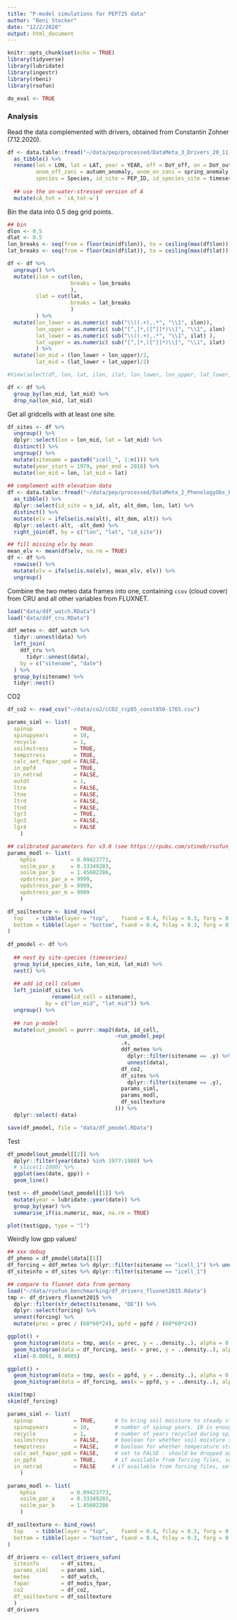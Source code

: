 ```yaml
---
title: "P-model simulations for PEP725 data"
author: "Beni Stocker"
date: "12/2/2020"
output: html_document
---
```


```r
knitr::opts_chunk$set(echo = TRUE)
library(tidyverse)
library(lubridate)
library(ingestr)
library(rbeni)
library(rsofun)

do_eval <- TRUE
```

### Analysis

Read the data complemented with drivers, obtained from Constantin Zohner (7.12.2020).
```r
df <- data.table::fread("~/data/pep/processed/DataMeta_3_Drivers_20_11_10.csv") %>% 
  as_tibble() %>% 
  rename(lon = LON, lat = LAT, year = YEAR, off = DoY_off, on = DoY_out, 
         anom_off_zani = autumn_anomaly, anom_on_zani = spring_anomaly, 
         species = Species, id_site = PEP_ID, id_species_site = timeseries) %>% 
  
  ## use the on-water-stressed version of A
  mutate(cA_tot = `cA_tot-w`)
```

Bin the data into 0.5 deg grid points.
```r
## bin
dlon <- 0.5
dlat <- 0.5
lon_breaks <- seq(from = floor(min(df$lon)), to = ceiling(max(df$lon)), by = dlon)
lat_breaks <- seq(from = floor(min(df$lat)), to = ceiling(max(df$lat)), by = dlat)

df <- df %>%
  ungroup() %>% 
  mutate(ilon = cut(lon, 
                    breaks = lon_breaks
                    ),
         ilat = cut(lat, 
                    breaks = lat_breaks
                    )
         ) %>% 
  mutate(lon_lower = as.numeric( sub("\\((.+),.*", "\\1", ilon)),
         lon_upper = as.numeric( sub("[^,]*,([^]]*)\\]", "\\1", ilon) ),
         lat_lower = as.numeric( sub("\\((.+),.*", "\\1", ilat) ),
         lat_upper = as.numeric( sub("[^,]*,([^]]*)\\]", "\\1", ilat) )
         ) %>% 
  mutate(lon_mid = (lon_lower + lon_upper)/2,
         lat_mid = (lat_lower + lat_upper)/2)

#View(select(df, lon, lat, ilon, ilat, lon_lower, lon_upper, lat_lower, lat_upper, lon_mid, lat_mid))

df <- df %>% 
  group_by(lon_mid, lat_mid) %>% 
  drop_na(lon_mid, lat_mid)
```


Get all gridcells with at least one site.
```r
df_sites <- df %>% 
  ungroup() %>% 
  dplyr::select(lon = lon_mid, lat = lat_mid) %>% 
  distinct() %>% 
  ungroup() %>% 
  mutate(sitename = paste0("icell_", 1:n())) %>% 
  mutate(year_start = 1979, year_end = 2018) %>% 
  mutate(lon_mid = lon, lat_mid = lat) 
  
## complement with elevation data
df <- data.table::fread("~/data/pep/processed/DataMeta_2_PhenologyObs_PEP725_CleanData.csv") %>% 
  as_tibble() %>% 
  dplyr::select(id_site = s_id, alt, alt_dem, lon, lat) %>% 
  distinct() %>% 
  mutate(elv = ifelse(is.na(alt), alt_dem, alt)) %>% 
  dplyr::select(-alt, -alt_dem) %>% 
  right_join(df, by = c("lon", "lat", "id_site"))

## fill missing elv by mean
mean_elv <- mean(df$elv, na.rm = TRUE)
df <- df %>% 
  rowwise() %>% 
  mutate(elv = ifelse(is.na(elv), mean_elv, elv)) %>% 
  ungroup()
```

<!-- Get data. -->
<!-- ```{r eval=do_eval} -->
<!-- ddf_watch <- ingest( -->
<!--   siteinfo = df_sites %>% slice(1:100), -->
<!--   source    = "watch_wfdei", -->
<!--   getvars   = c("temp", "prec", "ppfd", "vpd", "patm"), -->
<!--   dir       = "~/data/watch_wfdei/"  # adjust this with your local path -->
<!--   ) -->
<!-- save(ddf_watch, file = "data/ddf_watch_1.RData") -->

<!-- ddf_watch <- ingest( -->
<!--   siteinfo = df_sites %>% slice(101:200), -->
<!--   source    = "watch_wfdei", -->
<!--   getvars   = c("temp", "prec", "ppfd", "vpd", "patm"), -->
<!--   dir       = "~/data/watch_wfdei/"  # adjust this with your local path -->
<!--   ) -->
<!-- save(ddf_watch, file = "data/ddf_watch_2.RData") -->

<!-- ddf_watch <- ingest( -->
<!--   siteinfo = df_sites %>% slice(201:nrow(.)), -->
<!--   source    = "watch_wfdei", -->
<!--   getvars   = c("temp", "prec", "ppfd", "vpd", "patm"), -->
<!--   dir       = "~/data/watch_wfdei/"  # adjust this with your local path -->
<!--   ) -->
<!-- save(ddf_watch, file = "data/ddf_watch_3.RData") -->

<!-- ## combine to single -->
<!-- load("data/ddf_watch_1.RData") -->
<!-- ddf_watch_combined <- ddf_watch -->

<!-- load("data/ddf_watch_2.RData") -->
<!-- ddf_watch_combined <- ddf_watch_combined %>%  -->
<!--   rbind(ddf_watch) -->

<!-- load("data/ddf_watch_3.RData") -->
<!-- ddf_watch_combined <- ddf_watch_combined %>%  -->
<!--   rbind(ddf_watch) -->

<!-- ddf_watch <- ddf_watch_combined -->
<!-- save(ddf_watch, file = "data/ddf_watch.RData") -->
<!-- ``` -->

<!-- CRU -->

<!-- ```{r eval=do_eval} -->
<!-- ddf_cru <- ingest( -->
<!--   siteinfo = df_sites, -->
<!--   source    = "cru", -->
<!--   getvars   = "ccov", -->
<!--   dir       = "~/data/cru/ts_4.01/"  # adjust this with your local path -->
<!--   ) -->
<!-- save(ddf_cru, file = "data/ddf_cru.RData") -->
<!-- ``` -->

Combine the two meteo data frames into one, containing `ccov` (cloud cover) from CRU and all other variables from FLUXNET.
```r
load("data/ddf_watch.RData")
load("data/ddf_cru.RData")

ddf_meteo <- ddf_watch %>% 
  tidyr::unnest(data) %>% 
  left_join(
    ddf_cru %>% 
      tidyr::unnest(data),
    by = c("sitename", "date")
  ) %>% 
  group_by(sitename) %>% 
  tidyr::nest()
```

CO2
```r
df_co2 <- read_csv("~/data/co2/cCO2_rcp85_const850-1765.csv")
```


```r
params_siml <- list(
  spinup             = TRUE,
  spinupyears        = 10,
  recycle            = 1,
  soilmstress        = TRUE,
  tempstress         = TRUE,
  calc_aet_fapar_vpd = FALSE,
  in_ppfd            = TRUE,
  in_netrad          = FALSE,
  outdt              = 1,
  ltre               = FALSE,
  ltne               = FALSE,
  ltrd               = FALSE,
  ltnd               = FALSE,
  lgr3               = TRUE,
  lgn3               = FALSE,
  lgr4               = FALSE
	)

## calibrated parameters for v3.0 (see https://rpubs.com/stineb/rsofun_benchmark_v30)
params_modl <- list(
	kphio           = 0.09423773,
	soilm_par_a     = 0.33349283,
	soilm_par_b     = 1.45602286,
	vpdstress_par_a = 9999,
	vpdstress_par_b = 9999,
	vpdstress_par_m = 9999
	)

df_soiltexture <- bind_rows(
  top    = tibble(layer = "top",    fsand = 0.4, fclay = 0.3, forg = 0.1, fgravel = 0.1),
  bottom = tibble(layer = "bottom", fsand = 0.4, fclay = 0.3, forg = 0.1, fgravel = 0.1)
)
  
df_pmodel <- df %>% 
  
  ## nest by site-species (timeseries)
  group_by(id_species_site, lon_mid, lat_mid) %>% 
  nest() %>% 
  
  ## add id_cell column
  left_join(df_sites %>% 
              rename(id_cell = sitename),
            by = c("lon_mid", "lat_mid")) %>% 
  ungroup() %>% 
  
  ## run p-model
  mutate(out_pmodel = purrr::map2(data, id_cell, 
                                  ~run_pmodel_pep(
                                    .x,
                                    ddf_meteo %>% 
                                      dplyr::filter(sitename == .y) %>% 
                                      unnest(data),
                                    df_co2,
                                    df_sites %>% 
                                      dplyr::filter(sitename == .y),
                                    params_siml, 
                                    params_modl, 
                                    df_soiltexture 
                                  ))) %>% 
  dplyr::select(-data)

save(df_pmodel, file = "data/df_pmodel.RData")
```

Test
```r
df_pmodel$out_pmodel[[2]] %>% 
  dplyr::filter(year(date) %in% 1977:1980) %>% 
  # slice(1:1000) %>% 
  ggplot(aes(date, gpp)) + 
  geom_line()

test <- df_pmodel$out_pmodel[[1]] %>% 
  mutate(year = lubridate::year(date)) %>% 
  group_by(year) %>% 
  summarise_if(is.numeric, max, na.rm = TRUE)

plot(test$gpp, type = "l")
```

Weirdly low gpp values!
```r
## xxx debug
df_pheno = df_pmodel$data[[1]]
df_forcing = ddf_meteo %>% dplyr::filter(sitename == "icell_1") %>% unnest(data)
df_siteinfo = df_sites %>% dplyr::filter(sitename == "icell_1")

## compare to fluxnet data from germany
load("~/data/rsofun_benchmarking/df_drivers_fluxnet2015.Rdata")
tmp <- df_drivers_fluxnet2015 %>% 
  dplyr::filter(str_detect(sitename, "DE")) %>% 
  dplyr::select(forcing) %>% 
  unnest(forcing) %>% 
  mutate(prec = prec / (60*60*24), ppfd = ppfd / (60*60*24))

ggplot() +
  geom_histogram(data = tmp, aes(x = prec, y = ..density..), alpha = 0.5) +
  geom_histogram(data = df_forcing, aes(x = prec, y = ..density..), alpha = 0.5, fill = "red") + 
  xlim(-0.0001, 0.0005)

ggplot() +
  geom_histogram(data = tmp, aes(x = ppfd, y = ..density..), alpha = 0.5) +
  geom_histogram(data = df_forcing, aes(x = ppfd, y = ..density..), alpha = 0.5, fill = "red")

skim(tmp)
skim(df_forcing)
```



```r
params_siml <- list(
  spinup             = TRUE,      # to bring soil moisture to steady state
  spinupyears        = 10,        # number of spinup years. 10 is enough for soil moisture.
  recycle            = 1,         # number of years recycled during spinup 
  soilmstress        = FALSE,     # boolean for whether soil moisture stress function is included
  tempstress         = FALSE,     # boolean for whether temperature stress function is included
  calc_aet_fapar_vpd = FALSE,     # set to FALSE - should be dropped again
  in_ppfd            = TRUE,      # if available from forcing files, set to TRUE
  in_netrad          = FALSE     # if available from forcing files, set to TRUE
	)

params_modl <- list(
	kphio           = 0.09423773,
	soilm_par_a     = 0.33349283,
	soilm_par_b     = 1.45602286
	)

df_soiltexture <- bind_rows(
  top    = tibble(layer = "top",    fsand = 0.4, fclay = 0.3, forg = 0.1, fgravel = 0.1),
  bottom = tibble(layer = "bottom", fsand = 0.4, fclay = 0.3, forg = 0.1, fgravel = 0.1)
)

df_drivers <- collect_drivers_sofun( 
  siteinfo       = df_sites,
  params_siml    = params_siml,
  meteo          = ddf_watch, 
  fapar          = df_modis_fpar,
  co2            = df_co2,
  df_soiltexture = df_soiltexture
  )
df_drivers
```


